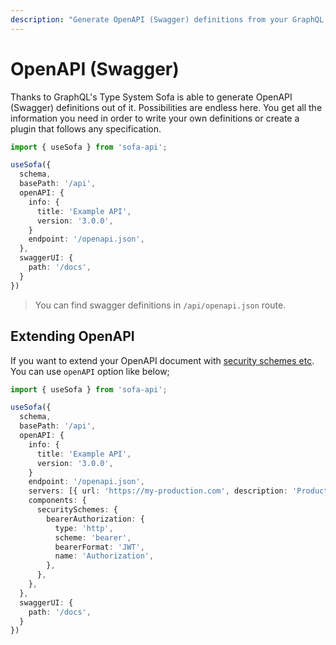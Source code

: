 ```yaml
---
description: "Generate OpenAPI (Swagger) definitions from your GraphQL API using Sofa. Endless possibilities. Use OpenAPI and useSofa from sofa-api to create the Swagger definitions out of your schema. Add the routes to OpenAPI and save the file to './swagger.json'. #GraphQL"
---
```


# OpenAPI (Swagger)

Thanks to GraphQL's Type System Sofa is able to generate OpenAPI (Swagger) definitions out of it. Possibilities are endless here. You get all the information you need in order to write your own definitions or create a plugin that follows any specification.

```ts
import { useSofa } from 'sofa-api';

useSofa({
  schema,
  basePath: '/api',
  openAPI: {
    info: {
      title: 'Example API',
      version: '3.0.0',
    }
    endpoint: '/openapi.json',
  },
  swaggerUI: {
    path: '/docs',
  }
})
```

> You can find swagger definitions in `/api/openapi.json` route.

## Extending OpenAPI

If you want to extend your OpenAPI document with [security schemes etc](https://swagger.io/docs/specification/v3_0/authentication/).
You can use `openAPI` option like below;

```ts
import { useSofa } from 'sofa-api';

useSofa({
  schema,
  basePath: '/api',
  openAPI: {
    info: {
      title: 'Example API',
      version: '3.0.0',
    }
    endpoint: '/openapi.json',
    servers: [{ url: 'https://my-production.com', description: 'Production' }],
    components: {
      securitySchemes: {
        bearerAuthorization: {
          type: 'http',
          scheme: 'bearer',
          bearerFormat: 'JWT',
          name: 'Authorization',
        },
      },
    },
  },
  swaggerUI: {
    path: '/docs',
  }
})
```